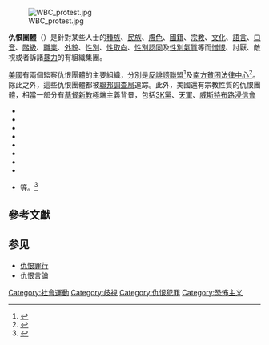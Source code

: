 {{wwv|area=美國}}
{{request translation|en}}

[[File:WBC_protest.jpg|thumb]]

'''仇恨團體'''（{{lang-en|Hate group}}）是針對某些人士的[[種族|種族]]、[[民族|民族]]、[[膚色|膚色]]、[[國籍|國籍]]、[[宗教|宗教]]、[[文化|文化]]、[[語言|語言]]、[[口音_(社會語言學)|口音]]、[[階級|階級]]、[[職業|職業]]、[[外貌|外貌]]、[[性別|性別]]、[[性取向|性取向]]、[[性別認同|性別認同]]及[[性別氣質|性別氣質]]等而[[憎恨|憎恨]]、討厭、敵視或者訴諸[[暴力|暴力]]的有組織集團。

[[美國|美國]]有兩個監察仇恨團體的主要組織，分別是[[反誹謗聯盟|反誹謗聯盟]]<ref name="titleADL: Fighting Anti-Semitism, Bigotry and Extremism">{{cite web |url=http://www.adl.org/ |title=ADL: Fighting Anti-Semitism, Bigotry and Extremism |accessdate=2008-04-13 |format= |work= |archive-date=2019-05-24 |archive-url=https://web.archive.org/web/20190524042237/http://www.adl.org/ |dead-url=no }}</ref>及[[南方貧困法律中心|南方貧困法律中心]]<ref name="titleSPLCenter.org...forwarding to index.jsp">{{cite web |url=http://www.splcenter.org/ |title=SPLCenter.org...forwarding to index.jsp |accessdate=2008-04-13 |format= |work= |archive-url=https://web.archive.org/web/20190713171814/https://www.splcenter.org/ |archive-date=2019-07-13 |dead-url=yes }}</ref>。除此之外，這些仇恨團體都被[[聯邦調查局|聯邦調查局]]追踪。此外，美國還有宗教性質的仇恨團體，相當一部分有[[基督新教|基督新教]]極端主義背景，包括[[3K黨|3K黨]]、[[天軍|天軍]]、[[威斯特布路浸信會|威斯特布路浸信會]]<ref>{{Cite document|title=Westboro Baptist Church|url=http://www.adl.org/learn/ext_us/WBC/default.asp?LEARN_Cat=Extremism&LEARN_SubCat=Extremism_in_America&xpicked=3&item=WBC|publisher=[[Anti-Defamation_League|Anti-Defamation League]]|postscript=|accessdate=June 20, 2010|journal=|archive-date=2010-07-07|archive-url=https://web.archive.org/web/20100707223315/http://www.adl.org/learn/ext_us/WBC/default.asp?LEARN_Cat=Extremism&LEARN_SubCat=Extremism_in_America&xpicked=3&item=WBC|dead-url=no}}
* {{Cite document|title=Hate Map KS|url=http://www.splcenter.org/get-informed/hate-map#s=KS|publisher=[[Southern_Poverty_Law_Center|Southern Poverty Law Center]]|postscript=|accessdate=June 20, 2010|journal=|archive-date=2015-03-17|archive-url=https://web.archive.org/web/20150317095828/http://www.splcenter.org/hate-map#s=KS|dead-url=no}}
* {{cite news|title=Hate group targeted by lawmakers|url=http://news.bbc.co.uk/2/hi/americas/5015552.stm|date=May 25, 2006|first=Kathryn|last=Westcott|work=[[BBC_News|BBC News]]|location=Barre, Vermont|postscript=|accessdate=June 20, 2010|archive-date=2021-02-12|archive-url=https://web.archive.org/web/20210212015612/http://news.bbc.co.uk/2/hi/americas/5015552.stm|dead-url=no}}
* {{Cite web|title=Hate Group Protests At Hamilton H.S.|url=http://www.todaystmj4.com/news/local/45727977.html|date=May 21, 2009|first=Katie|last=DeLong|work=[[WTMJ-TV|WTMJ-TV]]|location=Milwaukee|postscript=|accessdate=June 20, 2010|deadurl=yes|archiveurl=https://web.archive.org/web/20110717070352/http://www.todaystmj4.com/news/local/45727977.html|archivedate=2011年7月17日}}
* {{Cite web|title=Anti-gay hate group targets Seattle churches|url=http://www.seattlepi.com/local/407211_hate0614.html|date=June 14, 2009|first=Ray|last=Lane|work=[[Seattle_Post-Intelligencer|Seattle Post-Intelligencer]]|postscript=|accessdate=June 20, 2010}}
* {{Cite web|title=Church hate group to visit Vt. on Sept. 1|url=http://www.timesargus.com/article/20090819/NEWS02/908190331/1003/NEWS02|date=August 19, 2009|first=Daniel|last=Barlow|work=[[Barre_Montpelier_Times_Argus|Barre Montpelier Times Argus]]|location=Barre, Vermont|postscript=|accessdate=June 20, 2010|deadurl=yes|archiveurl=https://web.archive.org/web/20090827220618/http://www.timesargus.com/article/20090819/NEWS02/908190331/1003/NEWS02|archivedate=2009年8月27日}}
* {{cite news|title=Kansas hate group Westboro Baptist Church protest Brooklyn synagogues|url=http://www.nydailynews.com/ny_local/brooklyn/2009/09/27/2009-09-27_kansas_hate_group_gives_brooklyn_synagogues_flak.html|date=September 27, 2009|first=Mike|last=McLaughlin|work=[[Daily_News_(New_York)|Daily News]]|location=New York|first2=Erin|last2=Einhorn|lastauthoramp=yes|postscript=|accessdate=June 20, 2010|archive-date=2011-10-11|archive-url=https://web.archive.org/web/20111011102949/http://www.nydailynews.com/ny_local/brooklyn/2009/09/27/2009-09-27_kansas_hate_group_gives_brooklyn_synagogues_flak.html|dead-url=no}}
* {{Cite web|title=Opponents rally against Westboro Baptist hate group|url=http://www2.timesdispatch.com/rtd/news/local/article/HATE03_20100302-222805/327944/|date=March 3, 2010|first=Reed|last=Williams|work=[[Richmond_Times-Dispatch|Richmond Times-Dispatch]]|location=Richmond, Virginia|first2=Chris I.|last2=Young|lastauthoramp=yes|postscript=|accessdate=June 20, 2010|deadurl=yes|archiveurl=https://archive.is/20100305025103/http://www2.timesdispatch.com/rtd/news/local/article/HATE03_20100302-222805/327944/|archivedate=2010年3月5日}}
* {{Cite document|title=Hate group protests this week|url=http://temple-news.com/2010/03/30/hate-group-protests-this-week/|date=March 30, 2010|work=[[The_Temple_News|The Temple News]]|publisher=[[Temple_University|Temple University]]|location=Philadelphia|postscript=|accessdate=June 20, 2010|deadurl=yes|archiveurl=https://web.archive.org/web/20100406033316/http://temple-news.com/2010/03/30/hate-group-protests-this-week/|archivedate=2010年4月6日|journal=}}
* {{Cite web|title=Interview with Westboro Baptist Church: Hate in the name of God|url=http://www.digitaljournal.com/article/293364|date=June 16, 2010|first=W.V.|last=Fitzgerald|work=[[DigitalJournal.com|DigitalJournal.com]]|postscript=|accessdate=June 20, 2010|archive-date=2020-08-07|archive-url=https://web.archive.org/web/20200807005215/http://www.digitaljournal.com/article/293364|dead-url=no}}</ref>等。<ref>{{Cite web |url=http://www.skeptictank.org/hs/hate.htm |title=Hate groups operating in the United States |access-date=2011-04-14 |archive-url=https://web.archive.org/web/20110527185932/http://www.skeptictank.org/hs/hate.htm |archive-date=2011-05-27 |dead-url=yes }}</ref>

==參考文獻==
<div class="references-small">
<references></references>
</div>

==参见==
* [[仇恨罪行|仇恨罪行]]
* [[仇恨言論|仇恨言論]]

[[Category:社會運動|Category:社會運動]]
[[Category:歧視|Category:歧視]]
[[Category:仇恨犯罪|Category:仇恨犯罪]]
[[Category:恐怖主义|Category:恐怖主义]]
